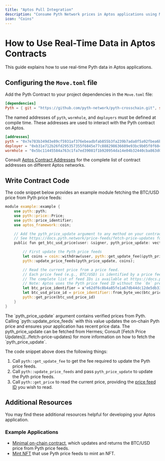 ```yaml
---
title: "Aptos Pull Integration"
description: "Consume Pyth Network prices in Aptos applications using Move smart contracts"
icon: "Coins"
---
```


# How to Use Real-Time Data in Aptos Contracts

This guide explains how to use real-time Pyth data in Aptos applications.

## Configuring the `Move.toml` file

Add the Pyth Contract to your project dependencies in the `Move.toml` file:

```toml copy
[dependencies]
Pyth = { git = "https://github.com/pyth-network/pyth-crosschain.git", subdir = "target_chains/aptos/contracts", rev = "main" }
```

The named addresses of `pyth`, `wormhole`, and `deployers` must be defined at compile time. These addresses are used to interact with the Pyth contract on Aptos.

```toml copy
[addresses]
pyth = "0x7e783b349d3e89cf5931af376ebeadbfab855b3fa239b7ada8f5a92fbea6b387"
deployer = "0xb31e712b26fd295357355f6845e77c888298636609e93bc9b05f0f604049f434"
wormhole = "0x5bc11445584a763c1fa7ed39081f1b920954da14e04b32440cba863d03e19625"
```

Consult [Aptos Contract Addresses](../contract-addresses/aptos) for the complete list of contract addresses on different Aptos networks.

## Write Contract Code

The code snippet below provides an example module fetching the BTC/USD price from Pyth price feeds:

```rust {21} copy
module example::example {
    use pyth::pyth;
    use pyth::price::Price;
    use pyth::price_identifier;
    use aptos_framework::coin;

    // Add the pyth_price_update argument to any method on your contract that needs to read the Pyth price.
    // See https://docs.pyth.network/price-feeds/fetch-price-updates for more information on how to fetch the pyth_price_update.
    public fun get_btc_usd_price(user: &signer, pyth_price_update: vector<vector<u8>>): Price {

        // First update the Pyth price feeds
        let coins = coin::withdraw(user, pyth::get_update_fee(&pyth_price_update));
        pyth::update_price_feeds(pyth_price_update, coins);

        // Read the current price from a price feed.
        // Each price feed (e.g., BTC/USD) is identified by a price feed ID.
        // The complete list of feed IDs is available at https://docs.pyth.network/price-feeds/price-feeds
        // Note: Aptos uses the Pyth price feed ID without the `0x` prefix.
        let btc_price_identifier = x"e62df6c8b4a85fe1a67db44dc12de5db330f7ac66b72dc658afedf0f4a415b43";
        let btc_usd_price_id = price_identifier::from_byte_vec(btc_price_identifier);
        pyth::get_price(btc_usd_price_id)
    }
}

```

<Callout type="info">
  The `pyth_price_update` argument contains verified prices from Pyth. Calling
  `pyth::update_price_feeds` with this value updates the on-chain Pyth price and
  ensures your application has recent price data. The pyth_price_update can be
  fetched from Hermes; Consult [Fetch Price Updates](../fetch-price-updates) for
  more information on how to fetch the `pyth_price_update`.
</Callout>

The code snippet above does the following things:

1. Call `pyth::get_update_fee` to get the fee required to update the Pyth price feeds.
1. Call `pyth::update_price_feeds` and pass `pyth_price_update` to update the Pyth price feeds.
1. Call `pyth::get_price` to read the current price, providing the [price feed ID](../price-feeds.mdx) you wish to read.

## Additional Resources

You may find these additional resources helpful for developing your Aptos application.

### Example Applications

- [Minimal on-chain contract](https://github.com/pyth-network/pyth-examples/blob/main/price_feeds/aptos/fetch_btc_price/sources/example.move), which updates and returns the BTC/USD price from Pyth price feeds.
- [Mint NFT](https://github.com/pyth-network/pyth-examples/tree/main/price_feeds/aptos/mint_nft) that use Pyth price feeds to mint an NFT.
